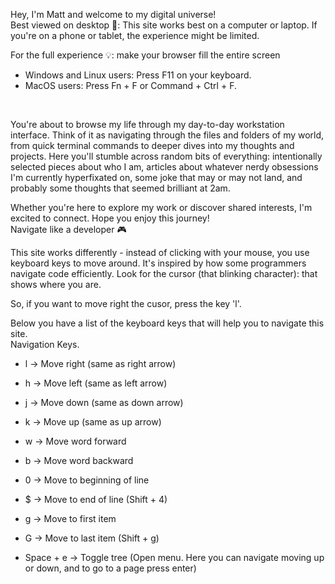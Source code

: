 Hey, I'm Matt and welcome to my digital universe!
<br/>
Best viewed on desktop 🔴: This site works best on a computer or laptop. If you're on a phone or tablet, the experience might be limited.

For the full experience 💡: make your browser fill the entire screen

- Windows and Linux users: Press F11 on your keyboard.
- MacOS users: Press Fn + F or Command + Ctrl + F.

<br/>

You're about to browse my life through my day-to-day workstation interface. Think of it as navigating through the files and folders of my world, from quick terminal commands to deeper dives into my thoughts and projects. Here you'll stumble across random bits of everything: intentionally selected pieces about who I am, articles about whatever nerdy obsessions I'm currently hyperfixated on, some joke that may or may not land, and probably some thoughts that seemed brilliant at 2am.

Whether you're here to explore my work or discover shared interests, I'm excited to connect. Hope you enjoy this journey!
<br/>
Navigate like a developer 🎮

This site works differently - instead of clicking with your mouse, you use keyboard keys to move around. It's inspired by how some programmers navigate code efficiently. Look for the cursor (that blinking character): that shows where you are.

So, if you want to move right the cusor, press the key 'l'.

Below you have a list of the keyboard keys that will help you to navigate this site.
<br/>
Navigation Keys.

- l → Move right (same as right arrow)
- h → Move left (same as left arrow)
- j → Move down (same as down arrow)
- k → Move up (same as up arrow)
- w → Move word forward
- b → Move word backward
- 0 → Move to beginning of line
- $ → Move to end of line (Shift + 4)
- g → Move to first item
- G → Move to last item (Shift + g)

- Space + e → Toggle tree (Open menu. Here you can navigate moving up or down, and to go to a page press enter)
